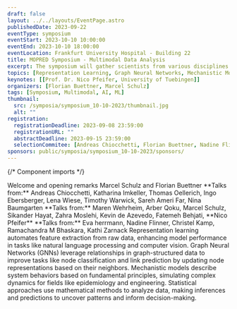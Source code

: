 ```yaml
---
draft: false
layout: ../../layouts/EventPage.astro
publishedDate: 2023-09-22
eventType: symposium
eventStart: 2023-10-10 10:00:00
eventEnd: 2023-10-10 18:00:00
eventLocation: Frankfurt University Hospital - Building 22
title: MOPRED Symposium - Multimodal Data Analysis
excerpt: The symposium will gather scientists from various disciplines in the Rhein-Main area to explore advanced methods for integrating multi-modal data in predictive medicine, featuring lectures, a poster session, and a keynote by Prof. Dr. Nico Pfeifer from the University of Tübingen.
topics: [Representation Learning, Graph Neural Networks, Mechanistic Models, Statistical Approaches]
keynotes: [[Prof. Dr. Nico Pfeifer, University of Tuebingen]]
organizers: [Florian Buettner, Marcel Schulz]
tags: [Symposium, Multimodal, AI, ML]
thumbnail:
  src: /symposia/symposium_10-10-2023/thumbnail.jpg
  alt: ""
registration:
  registrationDeadline: 2023-09-08 23:59:00
  registrationURL: ""
  abstractDeadline: 2023-09-15 23:59:00
  selectionCommitee: [Andreas Chiocchetti, Florian Buettner, Nadine Flinner, Katharina Imkeller, Marcel Schulz]
sponsors: public/symposia/symposium_10-10-2023/sponsors/
---
```


{/* Component imports */}

<EventHero 
  title={frontmatter.title} 
  tags={frontmatter.tags} 
  excerpt={frontmatter.excerpt} 
  heroImgSrc={frontmatter.thumbnail.src} 
  eventStart={frontmatter.eventStart}
  eventEnd={frontmatter.eventEnd}
  location={frontmatter.eventLocation}
  organizers={frontmatter.organizers}
/>

<EventProgram title="Program" subtitle="Preliminary Overview" agendaFile="/public/symposia/symposium_10-10-2023/MOPRED_Symposium_Agenda.pdf">
  <EventProgramPoint title="Welcome" timeframe="10:00">
    Welcome and opening remarks Marcel Schulz and Florian Buettner
  </EventProgramPoint>
  <EventProgramHeading title="Pathways and Gene Functions" />
  <EventProgramPoint timeframe="10:10" title="Scientific Talks">
    **Talks from:** Andreas Chiocchetti, Katharina Imkeller, Thomas Oellerich, Ingo Ebersberger, Lena Wiese, Timothy Warwick, Sareh Ameri Far, Nina Baumgarten
  </EventProgramPoint>
  <EventProgramPoint timeframe="11:55" title="Group Photo" />
  <EventProgramPoint timeframe="12:05" title="Lunch Break" />
  <EventProgramHeading title="ML Methods for Mulit-modal Integration" />
  <EventProgramPoint timeframe="13:00" title="Scientific Talks">
    **Talks from:** Maren Wehrheim, Arber Qoku, Marcel Schulz, Sikander Hayat, Zahra Moslehi, Kevin de Azevedo, Fatemeh Behjati, **Nico Pfeifer**
  </EventProgramPoint>
  <EventProgramPoint timeframe="15:00" title="Poster Session and Coffee" />
  <EventProgramHeading title="Applications in Disease" />
  <EventProgramPoint timeframe="16:30" title="Scientific Talks">
    **Talks from:** Eva herrmann, Nadine Flinner, Christel Kamp, Ramachandra M Bhaskara, Kathi Zarnack
  </EventProgramPoint>
  <EventProgramPoint timeframe="17:30" title="End" />
</EventProgram>

<KeynoteCollection title="Keynote Speakers" subtitle="Exciting Insides">
  <Keynote cardImgSrc="/symposia/symposium_10-10-2023/keynote_nico_pfeifer.jpg" name={frontmatter.keynotes[0][0]} institution={frontmatter.keynotes[0][1]} />
</KeynoteCollection>

<EventTopicCollection title="Topics" subtitle="Relevant Key Concepts">
  <Topic icon="iconoir:learning" topic="Representation Learning">
    Representation learning automates feature extraction from raw data, enhancing model performance in tasks like natural language processing and computer vision.
  </Topic>
  <Topic icon="ph:graph" topic="Graph Neural Networks">
    Graph Neural Networks (GNNs) leverage relationships in graph-structured data to improve tasks like node classification and link prediction by updating node representations based on their neighbors.
  </Topic>
  <Topic icon="fa:gears" topic="Mechanistic Models">
    Mechanistic models describe system behaviors based on fundamental principles, simulating complex dynamics for fields like epidemiology and engineering.
  </Topic>
  <Topic icon="foundation:graph-bar" topic="Statistical Approaches">
    Statistical approaches use mathematical methods to analyze data, making inferences and predictions to uncover patterns and inform decision-making.
  </Topic>
</EventTopicCollection>

<Registration 
  regUntil={frontmatter.registration.registrationDeadline} 
  regUrl={frontmatter.registration.registrationURL}
  notifUntil={frontmatter.registration.abstractDeadline} 
  commitee={frontmatter.registration.selectionCommitee}
  sponsors={frontmatter.sponsors}
/>
